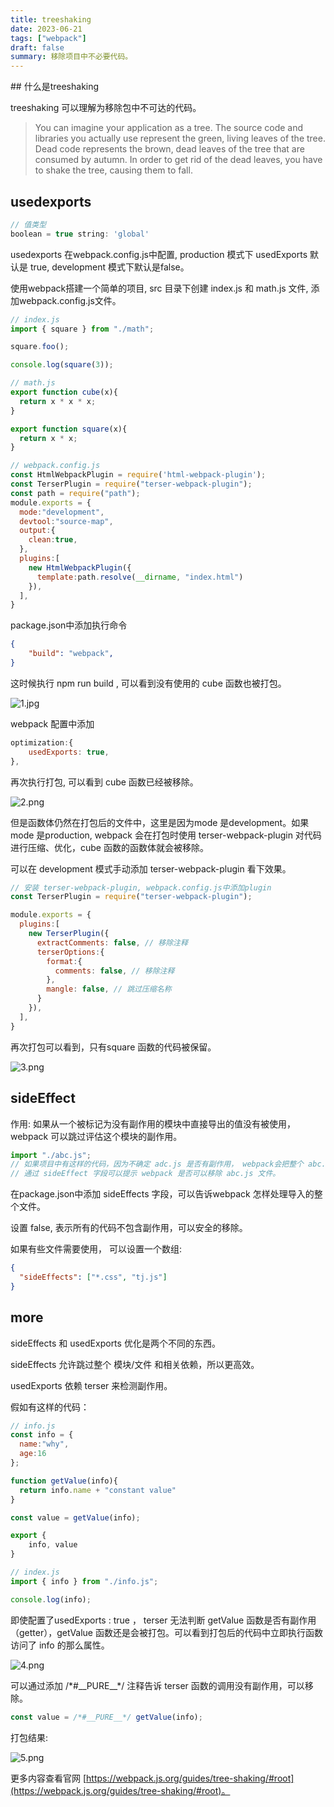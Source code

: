 ```yaml
---
title: treeshaking
date: 2023-06-21
tags: ["webpack"]
draft: false
summary: 移除项目中不必要代码。
---
```


<TOCInline toc={props.toc} />
## 什么是treeshaking

treeshaking 可以理解为移除包中不可达的代码。

>You can imagine your application as a tree. The source code and libraries you actually use represent the green, living leaves of the tree. Dead code represents the brown, dead leaves of the tree that are consumed by autumn. In order to get rid of the dead leaves, you have to shake the tree, causing them to fall.

## usedexports

```js
// 值类型
boolean = true string: 'global'
```

usedexports 在webpack.config.js中配置, production 模式下 usedExports 默认是 true, development 模式下默认是false。

使用webpack搭建一个简单的项目, src 目录下创建 index.js 和 math.js 文件, 添加webpack.config.js文件。

```js
// index.js
import { square } from "./math";

square.foo();

console.log(square(3));
```

```js
// math.js
export function cube(x){
  return x * x * x;
}

export function square(x){
  return x * x;
}

```



```js
// webpack.config.js
const HtmlWebpackPlugin = require('html-webpack-plugin');
const TerserPlugin = require("terser-webpack-plugin");
const path = require("path");
module.exports = {
  mode:"development",
  devtool:"source-map",
  output:{
    clean:true,
  },
  plugins:[
    new HtmlWebpackPlugin({
      template:path.resolve(__dirname, "index.html")
    }),
  ],
}

```

package.json中添加执行命令

```json
{
    "build": "webpack",
}
```

这时候执行 npm run build , 可以看到没有使用的 cube 函数也被打包。

![1.jpg](/blog/treeshaking/01.png)

webpack 配置中添加 

```js
optimization:{
    usedExports: true,
},
```

再次执行打包, 可以看到 cube 函数已经被移除。

![2.png](/blog/treeshaking/02.png)

但是函数体仍然在打包后的文件中，这里是因为mode 是development。如果mode 是production, webpack 会在打包时使用 terser-webpack-plugin 对代码进行压缩、优化，cube 函数的函数体就会被移除。

可以在 development 模式手动添加 terser-webpack-plugin 看下效果。

```js
// 安装 terser-webpack-plugin, webpack.config.js中添加plugin
const TerserPlugin = require("terser-webpack-plugin");

module.exports = {
  plugins:[
    new TerserPlugin({ 
      extractComments: false, // 移除注释
      terserOptions:{
        format:{
          comments: false, // 移除注释
        },
        mangle: false, // 跳过压缩名称
      }
    }),
  ],
}

```

再次打包可以看到，只有square 函数的代码被保留。

![3.png](/blog/treeshaking/03.png)

## sideEffect

作用: 如果从一个被标记为没有副作用的模块中直接导出的值没有被使用，webpack 可以跳过评估这个模块的副作用。

```js
import "./abc.js";
// 如果项目中有这样的代码，因为不确定 adc.js 是否有副作用， webpack会把整个 abc.js 文件打包。
// 通过 sideEffect 字段可以提示 webpack 是否可以移除 abc.js 文件。
```

在package.json中添加 sideEffects 字段，可以告诉webpack 怎样处理导入的整个文件。

设置 false, 表示所有的代码不包含副作用，可以安全的移除。

如果有些文件需要使用， 可以设置一个数组:

```json
{
  "sideEffects": ["*.css", "tj.js"]
}
```



## more

sideEffects 和 usedExports 优化是两个不同的东西。

sideEffects 允许跳过整个 模块/文件 和相关依赖，所以更高效。

usedExports 依赖 terser 来检测副作用。



假如有这样的代码：

```js
// info.js
const info = {
  name:"why",
  age:16
};

function getValue(info){
  return info.name + "constant value"
}

const value = getValue(info);

export {
	info, value
}
```

```js
// index.js
import { info } from "./info.js";

console.log(info);
```



 即使配置了usedExports : true ， terser 无法判断 getValue 函数是否有副作用（getter），getValue 函数还是会被打包。可以看到打包后的代码中立即执行函数访问了 info 的那么属性。

![4.png](/blog/treeshaking/04.png)

可以通过添加 /\*#\_\_PURE\_\_\*/ 注释告诉 terser 函数的调用没有副作用，可以移除。

```js
const value = /*#__PURE__*/ getValue(info);
```

打包结果:

![5.png](/blog/treeshaking/05.png)

更多内容查看官网 [https://webpack.js.org/guides/tree-shaking/#root](https://webpack.js.org/guides/tree-shaking/#root)。

